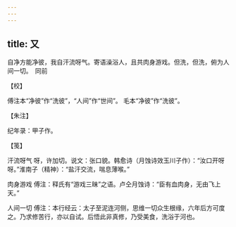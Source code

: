 ```yaml
---
---
---
```

title: 又
---







自净方能净彼，我自汗流呀气。寄语澡浴人，且共肉身游戏。但洗，但洗，俯为人间一切。　同前





【校】


傅注本“净彼”作“洗彼”，“人间”作“世间”。 毛本“净彼”作“洗彼”。





【朱注】


纪年录：甲子作。





【笺】


汗流呀气 呀，许加切。说文：张口貌。韩愈诗（月蚀诗效玉川子作）：“汝口开呀呀。”淮南子（精神）：“盐汗交流，喘息薄喉。”

肉身游戏 傅注：释氏有“游戏三昧”之语。卢仝月蚀诗：“臣有血肉身，无由飞上天。”

人间一切 傅注：本行经云：太子至泥连河侧，思维一切众生根缘，六年后方可度之。乃求修苦行，亦以自试。后悟此非真修，乃受美食，洗浴于河也。